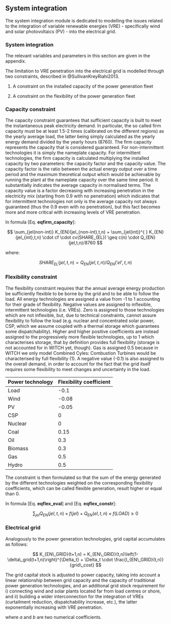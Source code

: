## System integration

The system integration module is dedicated to modelling the issues related to the integration of variable renewable energies (VRE) - specifically wind and solar photovoltaics (PV) - into the electrical grid.  


### System integration

The relevant variables and parameters in this section are given in the appendix.

The limitation to VRE penetration into the electrical grid is modelled through two constraints, described in @SullivanKreyRiahi2013.

 1.  A constraint on the installed capacity of the power generation fleet

 2.  A constraint on the flexibility of the power generation fleet

### Capacity constraint

The capacity constraint guarantees that sufficient capacity is built to meet the instantaneous peak electricity demand. In particular, the so called firm
capacity must be at least 1.5-2 times (calibrated on the different regions) as the yearly average load, the latter being simply calculated as the
yearly energy demand divided by the yearly hours (8760). The firm capacity represents the capacity that is considered guaranteed. For non-intermittent technologies it is simply the nameplate capacity. For intermittent technologies, the firm capacity is calculated multiplying the installed capacity by two parameters: the capacity factor and the capacity value. The capacity factor is the ratio between the actual energy output over a time period and the maximum theoretical output which would be achievable by running the plant at the nameplate capacity over the same time period. It substantially indicates the average capacity in normalised terms. The capacity value is a factor decreasing with increasing penetration in the electricity mix (starting from 0.9 with no penetration) which indicates that for intermittent technologies not only is the average capacity not always guaranteed (thus the 0.9 even with no penetration), but this fact becomes more and more critical with increasing levels of VRE penetration.

In formula [Eq. **eqfirm_capacity**]: 

$$
	\sum_{jel(non-int)} K_{EN}(jel_{non-int},t,n) + \sum_{jel(int)}^{ } K_{EN}(jel_{int},t,n) \cdot cf \cdot cv(SHARE_{EL}) \geq c(n) \cdot Q_{EN}(jel,t,n)/8760
$$

where:

$$
	SHARE_{EL}(jel,t,n) = Q_{EN}(jel,t,n) / Q_{EN}('el',t,n)
$$

### Flexibility constraint

The flexibility constraint requires that the annual average energy production be sufficiently flexible to be borne by the grid and to be able
to follow the load. All energy technologies are assigned a value from -1 to 1 accounting for their grade of flexibility. Negative values are
assigned to inflexible, intermittent technologies (i.e. VREs). Zero is assigned to those technologies which are not inflexible, but, due to technical
constraints, cannot assure flexibility to follow the load (e.g. nuclear and concentrated solar power, CSP, which we assume coupled with a thermal
storage which guarantees some dispatchability). Higher and higher positive coefficients are instead assigned to the progressively more flexible
technologies, up to 1 which characterises storage, that by definition provides full flexibility (storage is not accounted for in WITCH yet, though). Gas is assigned 0.5 because in WITCH we only model Combined Cyles: Combustion Turbines would be characterised by full flexibility (1). A
negative value (-0.1) is also assigned to the overall demand, in order to account for the fact that the grid itself requires some flexibility to meet
changes and uncertainty in the load.

 | Power technology | Flexibility coefficient | 
 | ---------------- | ----------------------- | 
 | Load             | -0.1                    | 
 | Wind             | -0.08                   | 
 | PV               | -0.05                   | 
 | CSP              | 0                       | 
 | Nuclear          | 0                       | 
 | Coal             | 0.15                    | 
 | Oil              | 0.3                     | 
 | Biomass          | 0.3                     | 
 | Gas              | 0.5                     | 
 | Hydro            | 0.5                     | 

The constraint is then formulated so that the sum of the energy generated by the different technologies weighted on the corresponding flexibility
coefficients, which can be called flexible generation, result higher or equal than 0.
 
In formula [Eq. **eqflex_eval**] and [Eq. **eqflex_constr**]:

$$
	\sum_{jel} Q_{EN}(jel,t,n) \times f(jel) + Q_{EN}(el,t,n) \times f(LOAD) \geq 0 
$$

### Electrical grid


Analogously to the power generation technologies, grid capital accumulates as follows:

$$
   K_{EN\_GRID}(t+1,n) = K_{EN\_GRID}(t,n)\left(1-\delta\_grid(t+1,n)\right)^{\Delta_t} +
                \Delta_t \cdot \frac{I_{EN\_GRID}(t,n)}{grid\_cost}
$$

The grid capital stock is adjusted to power capacity, taking into account a linear relationship between grid capacity and the capacity of
traditional power generation technologies, and an additional grid stock requirement for i) connecting wind and solar plants located far from load
centres or shore, and ii) building a wider interconnection for the integration of VREs (curtailment reduction,
dispatchability increase, etc.), the latter exponentially increasing with VRE penetration. 

\begin{align*}
   K_{EN\_GRID}(t,n) &= \sum_{jel(standard)} K_{EN}(jel_{standard},t,n)\\
                     &+ \sum_{jel} \sum_{distance} K_{EN}(jel,t,n) \cdot \frac{transm\_cost(jel,distance)}{grid\_cost}\\
		     &+ \sum_{jel(VRE)} K_{EN}(jel_{VRE},t,n) \cdot (1 + a \cdot SHARE_{EL}(jel_{VRE},t,n)^{b})
\end{align*}
where $a$ and $b$ are two numerical coefficients.
